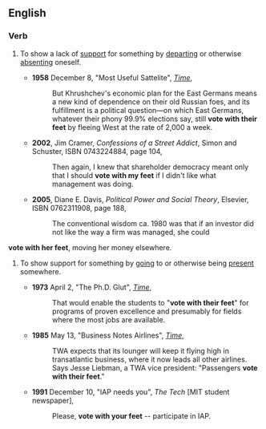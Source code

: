 ==English==
===Verb===
{{en-verb|inf=to [[vote]] [[with]]''' one's '''[[feet]]|votes with (his) feet|voting with one's feet|voted with (their) feet}} {{intransitive}}
#{{idiom}} To show a lack of [[support]] for something by [[depart]]ing or otherwise [[absent]]ing oneself.
#*'''1958''' December 8, "Most Useful Sattelite", [[w:Time (magazine)|''Time'']],<!--There are _much_ earlier uses than 1958, but that's the earliest I could confirm a quotation from easily.-->
#*:But Khrushchev's economic plan for the East Germans means a new kind of dependence on their old Russian foes, and its fulfillment is a political question—on which East Germans, whatever their phony 99.9% elections say, still '''vote with their feet''' by fleeing West at the rate of 2,000 a week.
#*'''2002''', Jim Cramer, ''Confessions of a Street Addict'', Simon and Schuster, ISBN 0743224884, page 104,
#*:Then again, I knew that shareholder democracy meant only that I should '''vote with my feet''' if I didn't like what management was doing.
#*'''2005''', Diane E. Davis, ''Political Power and Social Theory'', Elsevier, ISBN 0762311908, page 188,
#*:The conventional wisdom ca. 1980 was that if an investor did not like the way a firm was managed, she could
'''vote with her feet''', moving her money elsewhere.
#{{idiom}} To show support for something by [[go]]ing to or otherwise being [[present]] somewhere.
#*'''1973''' April 2, "The Ph.D. Glut", [[w:Time (magazine)|''Time'']],
#*:That would enable the students to "'''vote with their feet'''" for programs of proven excellence and presumably for fields where the most jobs are available.
#*'''1985''' May 13, "Business Notes Airlines",<!--someone should check that on paper or microfiche: it probably needs a colon or dash: i only saw it online--> [[w:Time (magazine)|''Time'']],
#*:TWA expects that its lounger will keep it flying high in transatlantic business, where it now leads all other airlines. Says Jesse Liebman, a TWA vice president: "Passengers '''vote with their feet'''."
#*'''1991''' December 10, "IAP needs you", ''The Tech'' [MIT student newspaper],
#*:Please, '''vote with your feet''' -- participate in IAP.